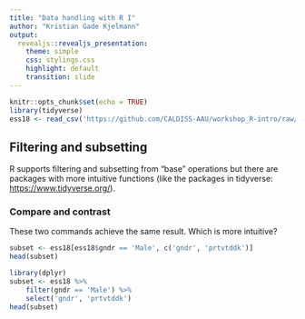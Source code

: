 ```yaml
---
title: "Data handling with R I"
author: "Kristian Gade Kjelmann"
output: 
  revealjs::revealjs_presentation:
    theme: simple
    css: stylings.css
    highlight: default
    transition: slide
---
```


```r
knitr::opts_chunk$set(echo = TRUE)
library(tidyverse)
ess18 <- read_csv('https://github.com/CALDISS-AAU/workshop_R-intro/raw/master/data/ESS2018DK_subset.csv')
```

## Filtering and subsetting

R supports filtering and subsetting from "base" operations but there are packages with more intuitive functions (like the packages in tidyverse: <https://www.tidyverse.org/>).

### Compare and contrast

These two commands achieve the same result. Which is more intuitive?

```r
subset <- ess18[ess18$gndr == 'Male', c('gndr', 'prtvtddk')]
head(subset)
```

```r
library(dplyr)
subset <- ess18 %>%
    filter(gndr == 'Male') %>%
    select('gndr', 'prtvtddk')
head(subset)
```
